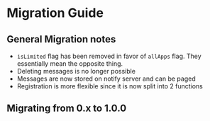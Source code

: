
# Migration Guide

## General Migration notes

- `isLimited` flag has been removed in favor of `allApps` flag. They essentially mean the opposite thing.
- Deleting messages is no longer possible
- Messages are now stored on notify server and can be paged
- Registration is more flexible since it is now split into 2 functions

## Migrating from 0.x to 1.0.0

<Migration/>